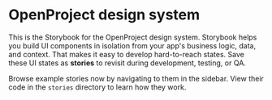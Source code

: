 
<Meta title="Introduction" />

# OpenProject design system

This is the Storybook for the OpenProject design system. Storybook helps you build UI components in isolation from your app's business logic, data, and context. That makes it easy to develop hard-to-reach states. Save these UI states as **stories** to revisit during development, testing, or QA.

Browse example stories now by navigating to them in the sidebar.
View their code in the `stories` directory to learn how they work.
